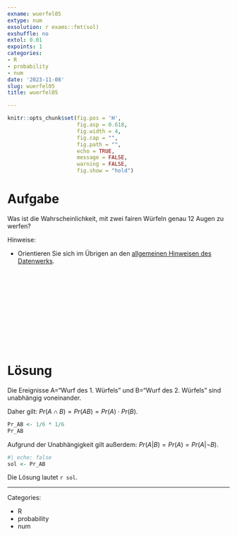 ```yaml
---
exname: wuerfel05
extype: num
exsolution: r exams::fmt(sol)
exshuffle: no
extol: 0.01
expoints: 1
categories:
- R
- probability
- num
date: '2023-11-08'
slug: wuerfel05
title: wuerfel05

---
```







```r
knitr::opts_chunk$set(fig.pos = 'H',
                      fig.asp = 0.618,
                      fig.width = 4,
                      fig.cap = "", 
                      fig.path = "",
                      echo = TRUE,
                      message = FALSE,
                      warning = FALSE,
                      fig.show = "hold")
```








# Aufgabe

Was ist die Wahrscheinlichkeit, mit zwei fairen Würfeln genau 12 Augen zu werfen?

Hinweise:

- Orientieren Sie sich im Übrigen an den [allgemeinen Hinweisen des Datenwerks](https://datenwerk.netlify.app/hinweise).






</br>
</br>
</br>
</br>
</br>
</br>
</br>
</br>
</br>
</br>

# Lösung

Die Ereignisse A="Wurf des 1. Würfels" und B="Wurf des 2. Würfels" sind unabhängig voneinander.

Daher gilt: $Pr(A\cap B) = Pr(AB) = Pr(A) \cdot Pr(B)$.

```r
Pr_AB <- 1/6 * 1/6
Pr_AB
```



Aufgrund der Unabhängigkeit gilt außerdem: $Pr(A|B) = Pr(A) = Pr(A|\neg B).$


```r
#| echo: false
sol <- Pr_AB
```


Die Lösung lautet ``r sol``.






---

Categories: 

- R
- probability
- num

